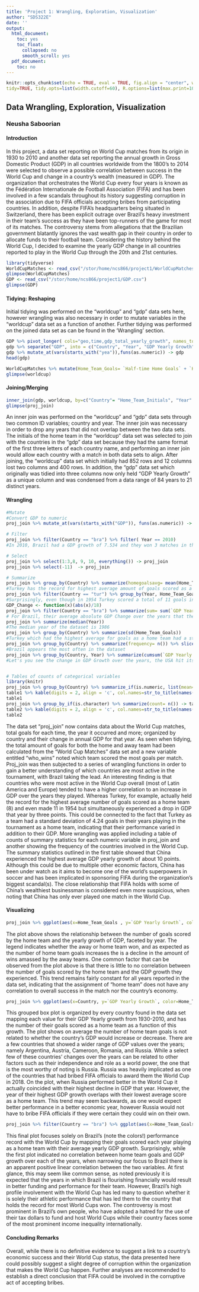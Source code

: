 ```yaml
---
title: 'Project 1: Wrangling, Exploration, Visualization'
author: "SDS322E"
date: ''
output:
  html_document:
    toc: yes
    toc_float:
      collapsed: no
      smooth_scroll: yes
  pdf_document:
    toc: no
---
```


```r
knitr::opts_chunk$set(echo = TRUE, eval = TRUE, fig.align = "center", warning = F, message = F,
tidy=TRUE, tidy.opts=list(width.cutoff=60), R.options=list(max.print=100))
```

## Data Wrangling, Exploration, Visualization

### Neusha Saboorian

#### Introduction 

In this project, a data set reporting on World Cup matches from its origin in 1930 to 2010 and another data set reporting the annual growth in Gross Domestic Product (GDP) in all countries worldwide from the 1800's to 2014 were selected to observe a possible correlation between success in the World Cup and change in a country's wealth (measured in GDP). The organization that orchestrates the World Cup every four years is known as the Fédération Internationale de Football Association (FIFA) and has been involved in a few scandals throughout its history suggesting corruption in the association due to FIFA officials accepting bribes from participating countries. In addition, despite FIFA's headquarters being situated in Switzerland, there has been explicit outrage over Brazil's heavy investment in their team's success as they have been top-runners of the game for most of its matches. The controversy stems from allegations that the Brazilian government blatantly ignores the vast wealth gap in their country in order to allocate funds to their football team. Considering the history behind the World Cup, I decided to examine the yearly GDP change in all countries reported to play in the World Cup through the 20th and 21st centuries. 

```R
library(tidyverse)
WorldCupMatches <- read_csv("/stor/home/ncs866/project1/WorldCupMatches.csv")
glimpse(WorldCupMatches)
GDP <- read_csv("/stor/home/ncs866/project1/GDP.csv")
glimpse(GDP)

```

#### Tidying: Reshaping

Initial tidying was performed on the "worldcup" and "gdp" data sets here, however wrangling was also necessary in order to mutate variables in the "worldcup" data set as a function of another. Further tidying was performed on the joined data set as can be found in the 'Wrangling' section. 

```R
GDP %>% pivot_longer( cols="geo,time,gdp_total_yearly_growth", names_to= "Country", values_to = "GDP" ) %>% select(-1) -> gdp
gdp %>% separate("GDP", into = c("Country", "Year", "GDP Yearly Growth"), sep= ",") -> gdp
gdp %>% mutate_at(vars(starts_with("yea")),funs(as.numeric)) -> gdp
head(gdp)

WorldCupMatches %>% mutate(Home_Team_Goals= `Half-time Home Goals` + `Home Team Goals`) %>% mutate(Away_Team_Goals= `Half-time Away Goals` + `Away Team Goals`) %>% mutate(who_wins= ifelse(Home_Team_Goals > Away_Team_Goals, "Home", "Away")) %>% mutate(Home_Team_Initials = str_replace(`Home Team Initials`, ".+", tolower)) %>% select(-4, -5, -8,-9,-10, -11) %>% mutate(Away_Team_Initials = str_replace('Away Team Initials', ".+", tolower)) %>% select(-6) -> worldcup
glimpse(worldcup)


```
    
#### Joining/Merging

```R
inner_join(gdp, worldcup, by=c("Country"= "Home_Team_Initials", "Year" = "Year")) -> proj_join
glimpse(proj_join)
```

An inner join was performed on the "worldcup" and "gdp" data sets through two common ID variables; country and year. The inner join was necessary in order to drop any years that did not overlap between the two data sets. The initials of the home team in the "worldcup" data set was selected to join with the countries in the "gdp" data set because they had the same format of the first three letters of each country name, and performing an inner join would allow each country with a match in both data sets to align. After joining, the "worldcup" data set which initially had 852 rows and 12 columns lost two columns and 400 rows. In addition, the "gdp" data set which originally was tidied into three columns now only held "GDP Yearly Growth" as a unique column and was condensed from a data range of 84 years to 21 distinct years. 

####  Wrangling

```R
#Mutate
#Convert GDP to numeric
proj_join %>% mutate_at(vars(starts_with("GDP")), funs(as.numeric)) -> proj_join

# Filter
proj_join %>% filter(Country == "bra") %>% filter( Year == 2010)
#In 2010, Brazil had a GDP growth of 7.534 and they won 3 matches in the WC

# Select
proj_join %>% select(1:3,8, 9, 10, everything()) -> proj_join
proj_join %>% select(-11)  -> proj_join

# Summarize 
proj_join %>% group_by(Country) %>% summarize(homegoalsavg= mean(Home_Team_Goals)) %>% arrange(desc(homegoalsavg))
#Turkey has the record for highest average amount of goals scored as a home team in the World Cup, 8 total
proj_join %>% filter(Country == "tur") %>% group_by(Year, Home_Team_Goals, Away_Team_Goals) %>% summarize(sum(`GDP Yearly Growth`)) 
#Surprisingly, even though in 1954 Turkey scored a total of 11 goals indicating a pretty successful year, their GDP dropped by 3 points, where as in 2002 they had a total of 5 goals in their time in the world cup but experienced a 7.70 point increase in GDP
GDP_Change <- function(x)(abs(x)/18)
proj_join %>% filter(Country == "bra") %>% summarize(sum= sum(`GDP Yearly Growth`)) %>% summarize(GDP_Change(sum))
# For Brazil, their average absolute GDP Change over the years that they've played in the world cup is 21.54
proj_join %>% summarize(median(Year))
#The median year of the dataset is 1986
proj_join %>% group_by(Country) %>% summarize(sd(Home_Team_Goals))
#Turkey which had the highest average for goals as a home team had a standard deviation of 4.24 indicating that they varied significantly over the years in performance
proj_join %>% group_by(Country) %>% summarize(frequency= n()) %>% slice_max(frequency)
#Brazil appears the most often in the dataset
proj_join %>% group_by(Country, Year) %>% summarize(cumsum(`GDP Yearly Growth`))
#Let's you see the change in GDP Growth over the years, the USA hit its peak cumulative GDP growth in 1950 after recovering from the Great Depression, and has been fluctuating with an overall decline ever since 


# Tables of counts of categorical variables
library(knitr)
proj_join %>% group_by(Country) %>% summarize_if(is.numeric, list(mean=mean, max=max, min=min)) %>% pivot_longer(-1) %>% pivot_wider(names_from = "name", values_from= "value") -> table1
table1 %>% kable(digits = 2, align = 'c', col.names=str_to_title(names(.)), caption = "Summary Statistics") -> table1
table1
proj_join %>% group_by_if(is.character) %>% summarize(count= n()) -> table2
table2 %>% kable(digits = 2, align = 'c', col.names=str_to_title(names(.)), caption = "Frequency of Countries in the WorldCup") -> table2
table2
```

The data set "proj_join" now contains data about the World Cup matches, total goals for each time, the year it occurred and more; organized by country and their change in annual GDP for that year. As seen when tidying, the total amount of goals for both the home and away team had been calculated from the "World Cup Matches" data set and a new variable entitled "who_wins" noted which team scored the most goals per match. Proj_join was then subjected to a series of wrangling functions in order to gain a better understanding of which countries are most active in the tournament, with Brazil taking the lead. An interesting finding is that countries who were most active in the World Cup overall (most of Latin America and Europe) tended to have a higher correlation to an increase in GDP over the years they played. Whereas Turkey, for example, actually held the record for the highest average number of goals scored as a home team (8) and even made 11 in 1954 but simultaneously experienced a drop in GDP that year by three points. This could be connected to the fact that Turkey as a team had a standard deviation of 4.24 goals in their years playing in the tournament as a home team, indicating that their performance varied in addition to their GDP. More wrangling was applied including a table of counts of summary statistics for each numeric variable in proj_join and another showing the frequency of the countries involved in the World Cup. The summary statistics outlined in the first table showed that China experienced the highest average GDP yearly growth of about 10 points. Although this could be due to multiple other economic factors, China has been under watch as it aims to become one of the world's superpowers in soccer and has been implicated in sponsoring FIFA during the organization's biggest scandal(s). The close relationship that FIFA holds with some of China's wealthiest businessman is considered even more suspicious, when noting that China has only ever played one match in the World Cup.


#### Visualizing

```R
proj_join %>% ggplot(aes(x=Home_Team_Goals , y=`GDP Yearly Growth`, color=who_wins)) + geom_smooth(method = "lm",se=F) + geom_point(alpha=0.3) + ggtitle("Home Team Goals vs Annual GDP Growth") + ylab("GDP Yearly Growth") + xlab("Home Team Goals") + facet_wrap(~Year) + scale_x_continuous(limits = c(0,12)) + scale_y_continuous(breaks = seq(-20, 20, 10)) + theme(plot.title = element_text(hjust=0.5), axis.text.x = element_text(angle=90, hjust=1), panel.background = element_rect(fill="white", color="black", size=0.2, linetype = "solid")) + guides(color=guide_legend("Who Wins"))

```

The plot above shows the relationship between the number of goals scored by the home team and the yearly growth of GDP, faceted by year. The legend indicates whether the away or home team won, and as expected as the number of home team goals increases the is a decline in the amount of wins amassed by the away teams. One common factor that can be observed from the plot above is that there is little to no correlation between the number of goals scored by the home team and the GDP growth they experienced. This trend remains fairly constant for all years reported in the data set, indicating that the assignment of "home team" does not have any correlation to overall success in the match nor the country's economy. 

```R
proj_join %>% ggplot(aes(x=Country, y=`GDP Yearly Growth`, color=Home_Team_Goals)) + geom_boxplot() + geom_jitter(alpha=0.5, aes(color=Home_Team_Goals)) + ggtitle("GDP Yearly Growth by Country as a Function of Home Team Goals") +  theme(axis.text.x = element_text(angle=90, hjust=1, vjust = 1)) + scale_y_continuous(name= "GDP Yearly Growth", seq(-20,20, 2)) + guides(color=guide_legend("Home Team Goals"))
```

This grouped box plot is organized by every country found in the data set mapping each value for their GDP Yearly growth from 1930-2010, and has the number of their goals scored as a home team as a function of this growth. The plot shows on average the number of home team goals is not related to whether the country's GDP would increase or decrease. There are a few countries that showed a wider range of GDP values over the years; namely Argentina, Austria, Cameroon, Romania, and Russia. While a select few of these countries' changes over the years can be related to other factors such as their independence and role as a world power, the one that is the most worthy of noting is Russia. Russia was heavily implicated as one of the countries that had bribed FIFA officials to award them the World Cup in 2018. On the plot, when Russia performed better in the World Cup it actually coincided with their highest decline in GDP that year. However, the year of their highest GDP growth overlaps with their lowest average score as a home team. This trend may seem backwards, as one would expect better performance in a better economic year, however Russia would not have to bribe FIFA officials if they were certain they could win on their own. 

```R
proj_join %>% filter(Country == "bra") %>% ggplot(aes(x=Home_Team_Goals, y=`GDP Yearly Growth`)) + geom_point(stat = "summary", fun=mean, color= "yellow") + geom_smooth(method = "lm", se=F, color= "blue") + theme(axis.text.x = element_text(angle=90, vjust=0.1, hjust=0.1), panel.background = element_rect(fill = "darkgreen", color = "white", linetype = "solid")) + ggtitle("Average Changes in Brazil's GDP vs Goals Scored as the Home Team") + scale_y_continuous(name = "Average GDP Yearly Growth", breaks = seq(0,15, 1)) + scale_x_continuous(name = "Home Team Goals", breaks=(seq(0,10, 1)))
```

This final plot focuses solely on Brazil's (note the colors!) performance record with the World Cup by mapping their goals scored each year playing as a home team with their average yearly GDP growth. Surprisingly, while the first plot indicated no correlation between home team goals and GDP growth over each of the years, when narrowing our focus to Brazil there is an apparent positive linear correlation between the two variables. At first glance, this may seem like common sense, as noted previously it is expected that the years in which Brazil is flourishing financially would result in better funding and performance for their team. However, Brazil's high profile involvement with the World Cup has led many to question whether it is solely their athletic performance that has led them to the country that holds the record for most World Cups won. The controversy is most prominent in Brazil's own people, who have adopted a hatred for the use of their tax dollars to fund and host World Cups while their country faces some of the most prominent income inequality internationally.  

#### Concluding Remarks

Overall, while there is no definitive evidence to suggest a link to a country's economic success and their World Cup status, the data presented here could possibly suggest a slight degree of corruption within the organization that makes the World Cup happen. Further analyses are recommended to establish a direct conclusion that FIFA could be involved in the corruptive act of accepting bribes. 




